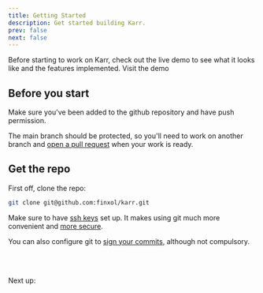 ```yaml
---
title: Getting Started
description: Get started building Karr.
prev: false
next: false
---
```



<Card title="Live demo" icon="rocket">
    Before starting to work on Karr, check out the live demo to see what it looks like and the features implemented.
    <LinkButton
        href="https://karr.finxol.io"
        target="_blank"
        rel="noopener noreferrer"
        variant="secondary"
        icon="external"
        iconPlacement="start"
    >
        Visit the demo
    </LinkButton>
</Card>

## Before you start

Make sure you've been added to the github repository and have push permission.

The main branch should be protected, so you'll need to work on another branch and
[open a pull request](https://docs.github.com/en/pull-requests/collaborating-with-pull-requests/proposing-changes-to-your-work-with-pull-requests/creating-a-pull-request)
when your work is ready.

## Get the repo

First off, clone the repo:

```sh
git clone git@github.com:finxol/karr.git
```

Make sure to have [ssh keys](https://docs.github.com/en/authentication/connecting-to-github-with-ssh/adding-a-new-ssh-key-to-your-github-account) set up.
It makes using git much more convenient and [more secure](https://superuser.com/questions/1526712/why-is-ssh-safer-than-https-on-direct-connections-to-a-git-repository-with-crede).

You can also configure git to [sign your commits](https://docs.github.com/en/authentication/managing-commit-signature-verification/signing-commits),
although not compulsory.

<br /><br />

Next up:
<LinkCard
  title="Project Structure"
  href="/development/project-structure/"
  description="Get familiar with the architecture of Karr"
/>
